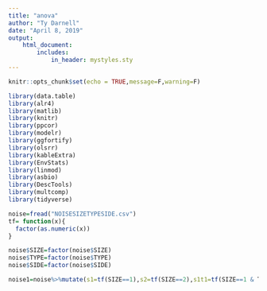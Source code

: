 ```yaml
---
title: "anova"
author: "Ty Darnell"
date: "April 8, 2019"
output:
    html_document:
        includes:
            in_header: mystyles.sty
---
```


```r
knitr::opts_chunk$set(echo = TRUE,message=F,warning=F)
```

```r
library(data.table)
library(alr4)
library(matlib)
library(knitr)
library(ppcor)
library(modelr)
library(ggfortify)
library(olsrr)
library(kableExtra)
library(EnvStats)
library(linmod)
library(asbio)
library(DescTools)
library(multcomp)
library(tidyverse)
```

```r
noise=fread("NOISESIZETYPESIDE.csv")
tf= function(x){
  factor(as.numeric(x))
}
```

```r
noise$SIZE=factor(noise$SIZE)
noise$TYPE=factor(noise$TYPE)
noise$SIDE=factor(noise$SIDE)
```

```r
noise1=noise%>%mutate(s1=tf(SIZE==1),s2=tf(SIZE==2),s1t1=tf(SIZE==1 & TYPE==1),s2t1=tf(SIZE==2 & TYPE==1))
```

```r

```

